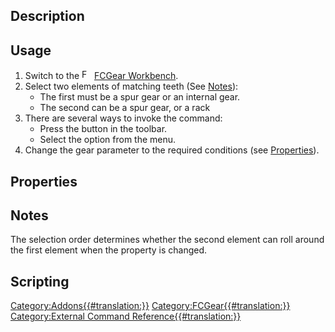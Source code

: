 {{UnfinishedDocu}}
<languages/>
<translate>

<!--T:1-->
{{Docnav
|[[FCGear_HypoCycloidGear|HypoCycloidGear]]
|
|[[FCGear_Workbench|FCGear]]
|IconL=FCGear_HypoCycloidGear.svg
|
|IconC=FCGear_workbench_icon.svg
}}

<!--T:2-->
{{GuiCommand
|Name=FCGear GearConnector
|MenuLocation=Gear → Combine two gears
|Workbenches=[[FCGear_Workbench|FCGear]]
|Shortcut=None
|Version=1.0
|SeeAlso=
}}

==Description== <!--T:3-->

==Usage== <!--T:4-->

<!--T:5-->
# Switch to the [[Image:FCGear_workbench_icon.svg|16px]] [[FCGear_Workbench|FCGear Workbench]].
# Select two elements of matching teeth (See [[#Notes|Notes]]):
#* The first must be a spur gear or an internal gear.
#* The second can be a spur gear, or a rack
# There are several ways to invoke the command:
#* Press the {{Button|[[File:FCGear_GearConnector.svg|16px]] [[FCGear_GearConnector|Combine two gears]]}} button in the toolbar.
#* Select the {{MenuCommand|Gear → [[File:FCGear_GearConnector.svg|16px]] Combine two gears}} option from the menu.
# Change the gear parameter to the required conditions (see [[#Properties|Properties]]).

==Properties== <!--T:6-->

==Notes== <!--T:7-->

<!--T:8-->
The selection order determines whether the second element can roll around the first element when the property {{PropertyData|angle1}} is changed.

==Scripting== <!--T:9-->


<!--T:10-->
{{Docnav
|[[FCGear_HypoCycloidGear|HypoCycloidGear]]
|
|[[FCGear_Workbench|FCGear]]
|IconL=FCGear_HypoCycloidGear.svg
|
|IconC=FCGear_workbench_icon.svg
}}

</translate>
[[Category:Addons{{#translation:}}]]
[[Category:FCGear{{#translation:}}]]
[[Category:External Command Reference{{#translation:}}]]
